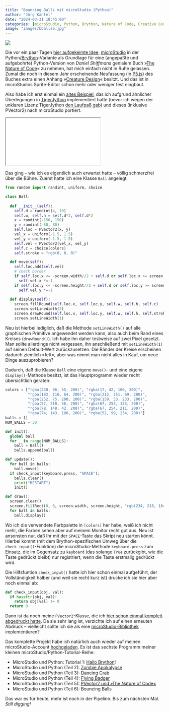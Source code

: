```yaml
---
title: "Bouncing Balls mit microStudio (Python)"
author: "Jörg Kantel"
date: "2024-03-31 18:45:00"
categories: [microStudio, Python, Brython, Nature of Code, Creative Coding]
image: "images/bballs6.jpg"
---
```


[![](images/bballs6-b.jpg)](https://www.flickr.com/photos/schockwellenreiter/53623373035/)

Die vor ein paar Tagen [hier aufgekeimte Idee](https://kantel.github.io/posts/2024032801_microstudio_noc_1/), [microStudio](http://cognitiones.kantel-chaos-team.de/multimedia/spieleprogrammierung/microstudio.html) in der Python/[Brython](https://brython.info/)-Variante als Grundlage für eine (angepaßte und aufgebohrte) Python-Version von *Daniel Shiffmans* genialem Buch »[The Nature of Code](https://natureofcode.com/)« zu nehmen, hat mich einfach nicht in Ruhe gelassen. Zumal die noch in diesem Jahr erscheinende Neufassung (in [P5.js](http://cognitiones.kantel-chaos-team.de/programmierung/creativecoding/processing/p5js.html)) des Buches extra einen Anhang »[Creature Design](https://natureofcode.com/appendix-creature/)« besitzt. Und das ist in microStudios Sprite-Editor schon mehr oder weniger fest eingbaut.

Also habe ich erst einmal ein [altes Beispiel](http://blog.schockwellenreiter.de/2021/02/2021020801.html), das ich aufgrund ähnlicher Überlegungen in [TigerJython](http://cognitiones.kantel-chaos-team.de/programmierung/python/tigerjython.html) implementiert hatte (bevor ich wegen der unklaren Lizenz TigerJython [den Laufpaß gab](http://blog.schockwellenreiter.de/2022/10/2022103001.html)) und dieses (inklusive PVector2) nach microStudio portiert.

<iframe src="bball6/index.html" class="if16_9" name="Bouncing Balls"></iframe>

Das ging -- wie ich es eigentlich auch erwartet hatte -- völlig schmerzfrei über die Bühne. Zuerst hatte ich eine Klasse `Ball` angelegt:

~~~python
from random import randint, uniform, choice

class Ball:
  
  def __init__(self):
    self.d = randint(4, 10)
    self.w, self.h = self.d*2, self.d*2
    x = randint(-150, 150)
    y = randint(-80, 80)
    self.loc = PVector2(x, y)
    vel_x = uniform(-1.5, 1.5)
    vel_y = uniform(-1.5, 1.5)
    self.vel = PVector2(vel_x, vel_y)
    self.c = choice(colors)
    self.stroke = "rgb(0, 0, 0)"

  def move(self):
    self.loc.add(self.vel)
    # check border
    if self.loc.x <= -screen.width//2 + self.d or self.loc.x >= screen.width//2 - self.d:
      self.vel.x *=-1
    if self.loc.y <= -screen.height//2 + self.d or self.loc.y >= screen.height//2 - self.d:
      self.vel.y *=-1
      
  def display(self):
    screen.fillRound(self.loc.x, self.loc.y, self.w, self.h, self.c)
    screen.setLineWidth(2)
    screen.drawRound(self.loc.x, self.loc.y, self.w, self.h, self.stroke)
    screen.setLineWidth(1)
~~~

Neu ist hierbei lediglich, daß die Methode `setLineWidth()` auf alle graphischen Primitive angewendet werden kann, also auch beim Rand eines Kreises (`drawRound()`). Ich habe ihn daher testweise auf zwei Pixel gesetzt. Man sollte allerdings nicht vergessen, ihn anschließend mit `setLineWidth(1)` auf seinen Default-Wert zurückzusetzen. Die Ränder der Kreise erscheinen dadurch ziemlich »fett«, aber was nimmt man nicht alles in Kauf, um neue Dinge auszuprobieren?

Dadurch, daß die Klasse `Ball` eine eigene `move()`- und eine eigene `display()`-Methode besitzt, ist das Hauptprogramm wieder recht übersichtlich geraten:

~~~python
colors = ["rgba(230, 96, 55, 200)", "rgba(17, 42, 106, 200)",
          "rgba(183, 116, 64, 200)", "rgba(212, 251, 69, 200)",
          "rgba(252, 75, 200, 200)", "rgba(159, 53, 233, 200)",
          "rgba(57, 218, 56, 200)", "rgba(67, 253, 133, 200)",
          "rgba(78, 148, 42, 200)", "rgba(67, 254, 211, 200)",
          "rgba(74, 143, 186, 200)", "rgba(52, 99, 234, 200)"]
balls = []
NUM_BALLS = 30

def init():
  global ball
  for _ in range(NUM_BALLS):
    ball = Ball()
    balls.append(ball)

def update():
  for ball in balls:
    ball.move()
  if check_input(keyboard.press, "SPACE"):
    balls.clear()
    print("RESTART")
    init()

def draw():
  screen.clear()
  screen.fillRect(0, 0, screen.width, screen.height, "rgb(234, 218, 184)")
  for ball in balls:
    ball.display()
~~~

Wo ich die verwendete Farbpalette in `[colors]` her habe, weiß ich nicht mehr, die Farben sehen aber auf meinem Monitor recht gut aus. Neu ist ansonsten nur, daß Ihr mit der `SPACE`-Taste das Skript neu starten könnt. Hierbei kommt (mit dem Brython-spezifischen Umweg über die `check_input()`-Funktion) die microStudio-Methode `keyboard.press` zum Einsatz, die im Gegensatz zu `keyboard` (das solange `True` zurückgibt, wie die Taste gedrückt bleibt) nur registriert, wenn die Taste erstmalig gedrückt wird.

Die Hilfsfuntion `check_input()` hatte ich hier schon einmal aufgeführt, der Vollständigkeit halber (und weil sie recht kurz ist) drucke ich sie hier aber noch einmal ab:

~~~python
def check_input(obj, val):
  if hasattr(obj, val):
    return obj[val] != 0
  return 0
~~~

Dann ist da noch meine `PVector2`-Klasse, die ich [hier schon einmal komplett abgedruckt hatte](https://kantel.github.io/posts/2024032801_microstudio_noc_1/). Da sie sehr lang ist, verzichte ich auf einen erneuten Abdruck -- vielleicht sollte ich sie als eine [microStudio-Bibliothek](https://microstudio.dev/documentation/Creating-Libraries/) implementieren?

Das komplette Projekt habe ich natürlich auch wieder auf meinen microStudio-Account [hochgeladen](https://microstudio.dev/i/kantel/pythontutorial6/). Es ist das sechste Programm meiner kleinen microStudio/Python-Tutorial-Reihe:

- MicroStudio und Python: Tutorial 1: [Hallo Brython](https://kantel.github.io/posts/2024032201_microstudio_python_1/)!
- MicroStudio und Python (Teil 2): [Zombie Apokalypse](https://kantel.github.io/posts/2024032401_microstudio_python_2/)
- MicroStudio und Python (Teil 3): [Dancing Crab](https://kantel.github.io/posts/2024032502_microstudio_python_3/)
- MicroStudio und Python (Teil 4): [Flying Badger](https://kantel.github.io/posts/2024032703_flying_badger_python/)
- MicroStudio und Python (Teil 5): [PVector2 und »The Nature of Code«](https://kantel.github.io/posts/2024032801_microstudio_noc_1/)
- MicroStudio und Python (Teil 6): Bouncing Balls

Das war es für heute, mehr ist noch in der Pipeline. Bis zum nächsten Mal. *Still digging!*